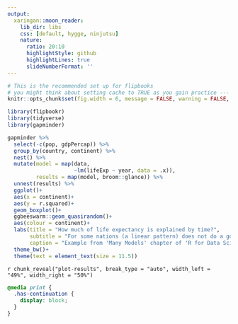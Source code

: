 ```yaml
---
output:
  xaringan::moon_reader:
    lib_dir: libs
    css: [default, hygge, ninjutsu]
    nature:
      ratio: 20:10
      highlightStyle: github
      highlightLines: true
      slideNumberFormat: ''
---
```



```r
# This is the recommended set up for flipbooks
# you might think about setting cache to TRUE as you gain practice --- building flipbooks from scracth can be time consuming
knitr::opts_chunk$set(fig.width = 6, message = FALSE, warning = FALSE, comment = "", cache = FALSE, fig.retina = 3)

library(flipbookr)
library(tidyverse)
library(gapminder)
```

```r
gapminder %>%
  select(-c(pop, gdpPercap)) %>% 
  group_by(country, continent) %>%
  nest() %>% 
  mutate(model = map(data,
                     ~lm(lifeExp ~ year, data = .x)),
         results = map(model, broom::glance)) %>% 
  unnest(results) %>% 
  ggplot()+ 
  aes(x = continent)+
  aes(y = r.squared)+
  geom_boxplot()+
  ggbeeswarm::geom_quasirandom()+
  aes(colour = continent)+
  labs(title = "How much of life expectancy is explained by time?",
       subtitle = "For some nations (a linear pattern) does not do a good job.",
       caption = "Example from 'Many Models' chapter of 'R for Data Science'")+
  theme_bw()+
  theme(text = element_text(size = 11.5))
```

`r chunk_reveal("plot-results", break_type = "auto", width_left = "49%", width_right = "50%")`

```css
@media print {
  .has-continuation {
    display: block;
  }
}
```
